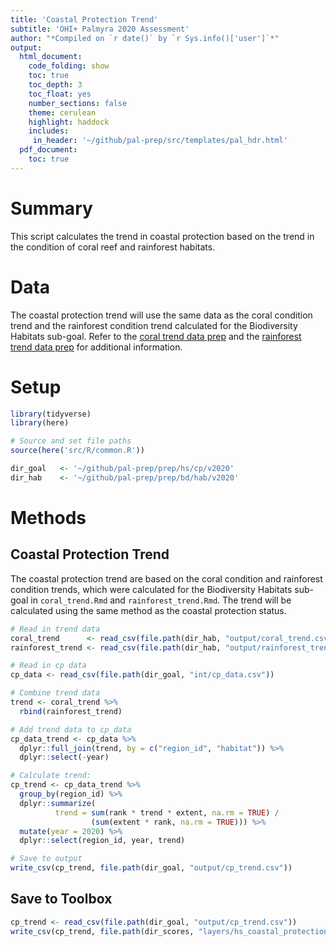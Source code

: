 ```yaml
---
title: 'Coastal Protection Trend'
subtitle: 'OHI+ Palmyra 2020 Assessment'
author: "*Compiled on `r date()` by `r Sys.info()['user']`*"
output: 
  html_document:
    code_folding: show
    toc: true
    toc_depth: 3 
    toc_float: yes
    number_sections: false
    theme: cerulean
    highlight: haddock
    includes: 
     in_header: '~/github/pal-prep/src/templates/pal_hdr.html' 
  pdf_document:
    toc: true
---
```


# Summary 

This script calculates the trend in coastal protection based on the trend in the condition of coral reef and rainforest habitats.        

# Data 

The coastal protection trend will use the same data as the coral condition trend and the rainforest condition trend calculated for the Biodiversity Habitats sub-goal. Refer to the [coral trend data prep](https://raw.githack.com/OHI-4site/pal-prep/gh-pages/prep/bd/hab/v2020/coral_trend.html) and the [rainforest trend data prep](https://raw.githack.com/OHI-4site/pal-prep/gh-pages/prep/bd/hab/v2020/rainforest_trend.html) for additional information.   

# Setup 

```r

library(tidyverse)
library(here)

# Source and set file paths
source(here('src/R/common.R'))

dir_goal   <- '~/github/pal-prep/prep/hs/cp/v2020'
dir_hab    <- '~/github/pal-prep/prep/bd/hab/v2020'
```

# Methods 

## Coastal Protection Trend 

The coastal protection trend are based on the coral condition and rainforest condition trends, which were calculated for the Biodiversity Habitats sub-goal in `coral_trend.Rmd` and `rainforest_trend.Rmd`. The trend will be calculated using the same method as the coastal protection status.   

```r

# Read in trend data
coral_trend      <- read_csv(file.path(dir_hab, "output/coral_trend.csv"))
rainforest_trend <- read_csv(file.path(dir_hab, "output/rainforest_trend.csv")) 

# Read in cp data 
cp_data <- read_csv(file.path(dir_goal, "int/cp_data.csv"))

# Combine trend data 
trend <- coral_trend %>% 
  rbind(rainforest_trend) 

# Add trend data to cp_data 
cp_data_trend <- cp_data %>% 
  dplyr::full_join(trend, by = c("region_id", "habitat")) %>% 
  dplyr::select(-year)

# Calculate trend:
cp_trend <- cp_data_trend %>% 
  group_by(region_id) %>%
  dplyr::summarize(
          trend = sum(rank * trend * extent, na.rm = TRUE) /
                  (sum(extent * rank, na.rm = TRUE))) %>% 
  mutate(year = 2020) %>% 
  dplyr::select(region_id, year, trend)

# Save to output
write_csv(cp_trend, file.path(dir_goal, "output/cp_trend.csv"))
```

## Save to Toolbox 
```r
cp_trend <- read_csv(file.path(dir_goal, "output/cp_trend.csv"))
write_csv(cp_trend, file.path(dir_scores, "layers/hs_coastal_protection_trend.csv"))
```


